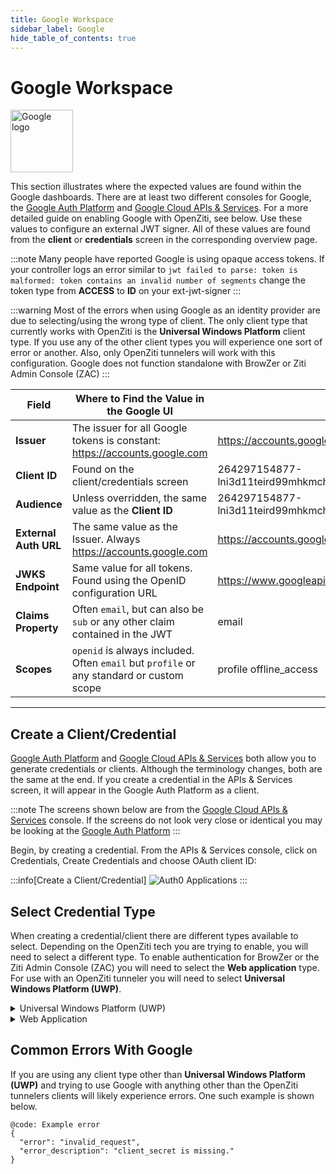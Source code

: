 ```yaml
---
title: Google Workspace
sidebar_label: Google
hide_table_of_contents: true
---
```



# Google Workspace

<img src="/icons/logo-google.svg" alt="Google logo" height="100px"/>

This section illustrates where the expected values are found within the Google dashboards. There are at least two 
different consoles for Google, the [Google Auth Platform](https://console.cloud.google.com/auth/overview) 
and [Google Cloud APIs & Services](https://console.cloud.google.com/apis/credentials). For a more detailed guide on 
enabling Google with OpenZiti, see below. Use these values to configure an external JWT signer. All of these values 
are found from the **client** or **credentials** screen in the corresponding overview page. 

:::note
Many people have reported Google is using opaque access tokens. If your controller logs an error similar to
`jwt failed to parse: token is malformed: token contains an invalid number of segments` change the token type from
**ACCESS** to **ID** on your ext-jwt-signer
:::

:::warning
Most of the errors when using Google as an identity provider are due to selecting/using the wrong type of client.
The only client type that currently works with OpenZiti is the **Universal Windows Platform** client type. If you use any 
of the other client types you will experience one sort of error or another. Also, only OpenZiti tunnelers will work with
this configuration. Google does not function standalone with BrowZer or Ziti Admin Console (ZAC)
:::

| Field                 | Where to Find the Value in the Google UI                                                 | Example                                                                  |
|-----------------------|------------------------------------------------------------------------------------------|--------------------------------------------------------------------------|
| **Issuer**            | The issuer for all Google tokens is constant: https://accounts.google.com                | https://accounts.google.com                                              |
| **Client ID**         | Found on the client/credentials screen                                                   | 264297154877-lni3d11teird99mhkmches566dmt0f3i.apps.googleusercontent.com |
| **Audience**          | Unless overridden, the same value as the **Client ID**                                   | 264297154877-lni3d11teird99mhkmches566dmt0f3i.apps.googleusercontent.com |
| **External Auth URL** | The same value as the Issuer. Always https://accounts.google.com                         | https://accounts.google.com                                              |
| **JWKS Endpoint**     | Same value for all tokens. Found using the OpenID configuration URL                      | https://www.googleapis.com/oauth2/v3/certs                               |
| **Claims Property**   | Often `email`, but can also be `sub` or any other claim contained in the JWT             | email                                                                    |
| **Scopes**            | `openid` is always included. Often `email` but `profile` or any standard or custom scope | profile offline_access                                                   |

---

## Create a Client/Credential

[Google Auth Platform](https://console.cloud.google.com/auth/overview)
and [Google Cloud APIs & Services](https://console.cloud.google.com/apis/credentials) both allow you to generate 
credentials or clients. Although the terminology changes, both are the same at the end. If you create a credential 
in the APIs & Services screen, it will appear in the Google Auth Platform as a client. 

:::note
The screens shown below are from the [Google Cloud APIs & Services](https://console.cloud.google.com/apis/credentials)
console. If the screens do not look very close or identical you may be looking at the 
[Google Auth Platform](https://console.cloud.google.com/auth/overview)
:::

Begin, by creating a credential. From the APIs & Services console, click on Credentials, Create Credentials and 
choose OAuth client ID:

:::info[Create a Client/Credential]
![Auth0 Applications](/img/idps/google/create-credentials.png)
:::

## Select Credential Type

When creating a credential/client there are different types available to select. Depending on the OpenZiti tech
you are trying to enable, you will need to select a different type. To enable authentication for BrowZer or the Ziti
Admin Console (ZAC) you will need to select the **Web application** type. For use with an OpenZiti tunneler you will
need to select **Universal Windows Platform (UWP)**.

<Details>
<summary>Universal Windows Platform (UWP)</summary>

![Auth0 Applications](/img/idps/google/create-uwp-type.png)

</Details>
<Details>
<summary>Web Application</summary>

![Auth0 Applications](/img/idps/google/create-web-type.png)

</Details>

## Common Errors With Google

If you are using any client type other than **Universal Windows Platform (UWP)** and trying to use Google with anything 
other than the OpenZiti tunnelers clients will likely experience errors. One such example is shown below.

```example-text
@code: Example error
{
  "error": "invalid_request",
  "error_description": "client_secret is missing."
}
```